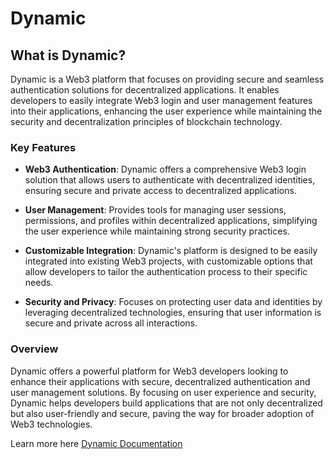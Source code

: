 # Dynamic

## What is Dynamic?

Dynamic is a Web3 platform that focuses on providing secure and seamless authentication solutions for decentralized applications. It enables developers to easily integrate Web3 login and user management features into their applications, enhancing the user experience while maintaining the security and decentralization principles of blockchain technology.

### Key Features

- **Web3 Authentication**: Dynamic offers a comprehensive Web3 login solution that allows users to authenticate with decentralized identities, ensuring secure and private access to decentralized applications.

- **User Management**: Provides tools for managing user sessions, permissions, and profiles within decentralized applications, simplifying the user experience while maintaining strong security practices.

- **Customizable Integration**: Dynamic's platform is designed to be easily integrated into existing Web3 projects, with customizable options that allow developers to tailor the authentication process to their specific needs.

- **Security and Privacy**: Focuses on protecting user data and identities by leveraging decentralized technologies, ensuring that user information is secure and private across all interactions.

### Overview

Dynamic offers a powerful platform for Web3 developers looking to enhance their applications with secure, decentralized authentication and user management solutions. By focusing on user experience and security, Dynamic helps developers build applications that are not only decentralized but also user-friendly and secure, paving the way for broader adoption of Web3 technologies.

Learn more here [Dynamic Documentation](https://docs.dynamic.xyz/introduction/welcome)